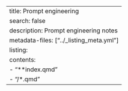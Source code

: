 ---
title: Prompt engineering
search: false
description: Prompt engineering notes
metadata-files: ["../_listing_meta.yml"]
listing:
  contents:
   - "**index.qmd"
   - "/*.qmd"
---